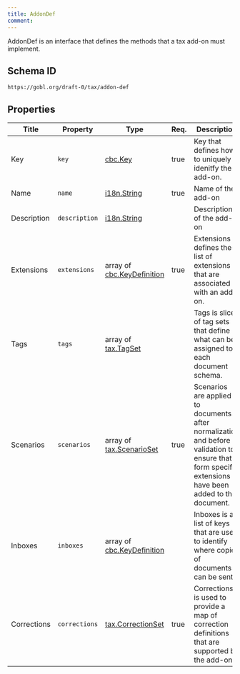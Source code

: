 ```yaml
---
title: AddonDef
comment: 
---
```


AddonDef is an interface that defines the methods that a tax add-on must implement.

## Schema ID

`https://gobl.org/draft-0/tax/addon-def`

## Properties

| Title       | Property      | Type                                                      | Req. | Description                                                                                                                                           |
|-------------|---------------|-----------------------------------------------------------|------|-------------------------------------------------------------------------------------------------------------------------------------------------------|
| Key         | `key`         | [cbc.Key](/draft-0/cbc/key)                               | true | Key that defines how to uniquely idenitfy the add-on.                                                                                                 |
| Name        | `name`        | [i18n.String](/draft-0/i18n/string)                       | true | Name of the add-on                                                                                                                                    |
| Description | `description` | [i18n.String](/draft-0/i18n/string)                       |      | Description of the add-on                                                                                                                             |
| Extensions  | `extensions`  | array of [cbc.KeyDefinition](/draft-0/cbc/key_definition) | true | Extensions defines the list of extensions that are associated with an add-on.                                                                         |
| Tags        | `tags`        | array of [tax.TagSet](/draft-0/tax/tag_set)               |      | Tags is slice of tag sets that define what can be assigned to each document schema.                                                                   |
| Scenarios   | `scenarios`   | array of [tax.ScenarioSet](/draft-0/tax/scenario_set)     | true | Scenarios are applied to documents after normalization and before validation to ensure that form specific extensions have been added to the document. |
| Inboxes     | `inboxes`     | array of [cbc.KeyDefinition](/draft-0/cbc/key_definition) |      | Inboxes is a list of keys that are used to identify where copies of documents can be sent.                                                            |
| Corrections | `corrections` | [tax.CorrectionSet](/draft-0/tax/correction_set)          | true | Corrections is used to provide a map of correction definitions that are supported by the add-on.                                                      |

